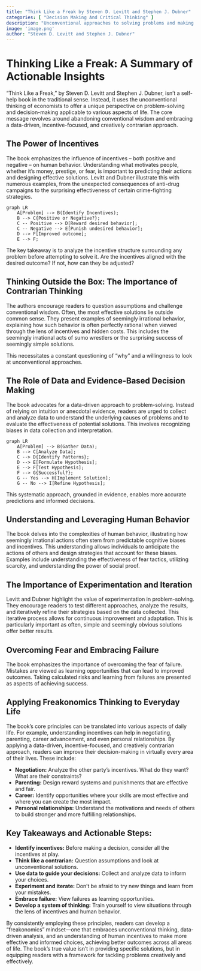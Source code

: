 ```yaml
---
title: "Think Like a Freak by Steven D. Levitt and Stephen J. Dubner"
categories: [ "Decision Making And Critical Thinking" ]
description: "Unconventional approaches to solving problems and making decisions"
image: 'image.png'
author: "Steven D. Levitt and Stephen J. Dubner"
---
```

# Thinking Like a Freak: A Summary of Actionable Insights

"Think Like a Freak," by Steven D. Levitt and Stephen J. Dubner, isn't a self-help book in the traditional sense.  Instead, it uses the unconventional thinking of economists to offer a unique perspective on problem-solving and decision-making applicable to various aspects of life.  The core message revolves around abandoning conventional wisdom and embracing a data-driven, incentive-focused, and creatively contrarian approach.


## The Power of Incentives

The book emphasizes the influence of incentives – both positive and negative – on human behavior. Understanding what motivates people, whether it's money, prestige, or fear, is important to predicting their actions and designing effective solutions. Levitt and Dubner illustrate this with numerous examples, from the unexpected consequences of anti-drug campaigns to the surprising effectiveness of certain crime-fighting strategies.

```mermaid
graph LR
    A[Problem] --> B(Identify Incentives);
    B --> C{Positive or Negative?};
    C -- Positive --> D[Reward desired behavior];
    C -- Negative --> E[Punish undesired behavior];
    D --> F[Improved outcome];
    E --> F;
```

The key takeaway is to analyze the incentive structure surrounding any problem before attempting to solve it. Are the incentives aligned with the desired outcome? If not, how can they be adjusted?


## Thinking Outside the Box:  The Importance of Contrarian Thinking

The authors encourage readers to question assumptions and challenge conventional wisdom. Often, the most effective solutions lie outside common sense. They present examples of seemingly irrational behavior, explaining how such behavior is often perfectly rational when viewed through the lens of incentives and hidden costs. This includes the seemingly irrational acts of sumo wrestlers or the surprising success of seemingly simple solutions.

This necessitates a constant questioning of "why" and a willingness to look at unconventional approaches.


##  The Role of Data and Evidence-Based Decision Making

The book advocates for a data-driven approach to problem-solving.  Instead of relying on intuition or anecdotal evidence, readers are urged to collect and analyze data to understand the underlying causes of problems and to evaluate the effectiveness of potential solutions.  This involves recognizing biases in data collection and interpretation.


```mermaid
graph LR
    A[Problem] --> B(Gather Data);
    B --> C[Analyze Data];
    C --> D{Identify Patterns};
    D --> E[Formulate Hypothesis];
    E --> F[Test Hypothesis];
    F --> G{Successful?};
    G -- Yes --> H[Implement Solution];
    G -- No --> I[Refine Hypothesis];
```

This systematic approach, grounded in evidence, enables more accurate predictions and informed decisions.


##  Understanding and Leveraging Human Behavior

The book delves into the complexities of human behavior, illustrating how seemingly irrational actions often stem from predictable cognitive biases and incentives.  This understanding allows individuals to anticipate the actions of others and design strategies that account for these biases. Examples include understanding the effectiveness of fear tactics, utilizing scarcity, and understanding the power of social proof.


##  The Importance of Experimentation and Iteration

Levitt and Dubner highlight the value of experimentation in problem-solving.  They encourage readers to test different approaches, analyze the results, and iteratively refine their strategies based on the data collected.  This iterative process allows for continuous improvement and adaptation. This is particularly important as often, simple and seemingly obvious solutions offer better results.


##  Overcoming Fear and Embracing Failure

The book emphasizes the importance of overcoming the fear of failure. Mistakes are viewed as learning opportunities that can lead to improved outcomes. Taking calculated risks and learning from failures are presented as aspects of achieving success.


##  Applying Freakonomics Thinking to Everyday Life

The book’s core principles can be translated into various aspects of daily life.  For example, understanding incentives can help in negotiating, parenting, career advancement, and even personal relationships.  By applying a data-driven, incentive-focused, and creatively contrarian approach, readers can improve their decision-making in virtually every area of their lives.  These include:

* **Negotiation:** Analyze the other party's incentives.  What do they want? What are their constraints?
* **Parenting:**  Design reward systems and punishments that are effective and fair.
* **Career:** Identify opportunities where your skills are most effective and where you can create the most impact.
* **Personal relationships:**  Understand the motivations and needs of others to build stronger and more fulfilling relationships.

##  Key Takeaways and Actionable Steps:

* **Identify incentives:**  Before making a decision, consider all the incentives at play.
* **Think like a contrarian:** Question assumptions and look at unconventional solutions.
* **Use data to guide your decisions:**  Collect and analyze data to inform your choices.
* **Experiment and iterate:**  Don't be afraid to try new things and learn from your mistakes.
* **Embrace failure:**  View failures as learning opportunities.
* **Develop a system of thinking:** Train yourself to view situations through the lens of incentives and human behavior.

By consistently employing these principles, readers can develop a "freakonomics" mindset—one that embraces unconventional thinking, data-driven analysis, and an understanding of human incentives to make more effective and informed choices, achieving better outcomes across all areas of life.  The book’s true value isn't in providing specific solutions, but in equipping readers with a framework for tackling problems creatively and effectively.

